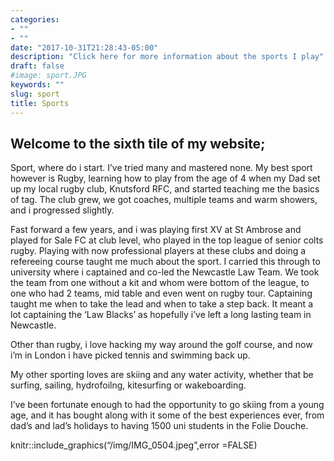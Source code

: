 ```yaml
---
categories:
- ""
- ""
date: "2017-10-31T21:28:43-05:00"
description: "Click here for more information about the sports I play"
draft: false
#image: sport.JPG
keywords: ""
slug: sport
title: Sports
---
```


## **Welcome to the sixth tile of my website;**

Sport, where do i start. I've tried many and mastered none. My best sport however is Rugby, learning how to play from the age of 4 when my Dad set up my local rugby club, Knutsford RFC, and started teaching me the basics of tag. The club grew, we got coaches, multiple teams and warm showers, and i progressed slightly. 

Fast forward a few years, and i was playing first XV at St Ambrose and played for Sale FC at club level, who played in the top league of senior colts rugby. Playing with now professional players at these clubs and doing a refereeing course taught me much about the sport. I carried this through to university where i captained and co-led the Newcastle Law Team. We took the team from one without a kit and whom were bottom of the league, to one who had 2 teams, mid table and even went on rugby tour. Captaining taught me when to take the lead and when to take a step back. It meant a lot captaining the 'Law Blacks' as hopefully i've left a long lasting team in Newcastle.

Other than rugby, i love hacking my way around the golf course, and now i'm in London i have picked tennis and swimming back up.

My other sporting loves are skiing and any water activity, whether that be surfing, sailing, hydrofoilng, kitesurfing or wakeboarding. 

I've been fortunate enough to had the opportunity to go skiing from a young age, and it has bought along with it some of the best experiences ever, from dad's and lad's holidays to having 1500 uni students in the Folie Douche.

knitr::include_graphics("/img/IMG_0504.jpeg",error =FALSE)
